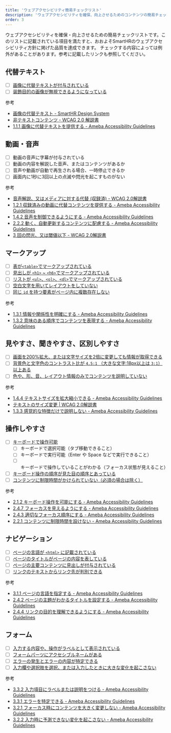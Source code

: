 ```yaml
---
title: 'ウェブアクセシビリティ簡易チェックリスト'
description: 'ウェブアクセシビリティを確保、向上させるためのコンテンツの簡易チェックリストです。このリストに記載されている項目を満たすことで、おおよそSmartHRのウェブアクセシビリティ方針に掲げた品質はクリア可能です。'
order: 3
---
```


ウェブアクセシビリティを確保・向上させるための簡易チェックリストです。このリストに記載されている項目を満たすと、おおよそSmartHRのウェブアクセシビリティ方針に掲げた品質を達成できます。
チェックする内容によっては例外があることがあります。参考に記載したリンクも参照してください。

## 代替テキスト

- [ ] [画像に代替テキストが付与されている](./alternative-text/)
- [ ] [装飾目的の画像が無視できるようになっている](./decorative-image/)

参考

- [画像の代替テキスト - SmartHR Design System](../alternative-text/)
- [非テキストコンテンツ - WCAG 2.0 解説書](https://waic.jp/docs/UNDERSTANDING-WCAG20/text-equiv-all.html)
- [1.1.1 画像に代替テキストを提供する - Ameba Accessibility Guidelines](https://a11y-guidelines.ameba.design/1/1/1/)

## 動画・音声

- [ ] 動画の音声に字幕が付与されている
- [ ] 動画の内容を解説した音声、またはコンテンツがあるか
- [ ] 音声や動画が自動で再生される場合、一時停止できるか
- [ ] 画面内に1秒に3回以上の点滅や閃光を起こすものがない

参考

- [音声解説、又はメディアに対する代替 (収録済) - WCAG 2.0解説書](https://waic.jp/docs/UNDERSTANDING-WCAG20/media-equiv-audio-desc.html)
- [1.2.1 収録済みの動画に代替コンテンツを提供する - Ameba Accessibility Guidelines](https://a11y-guidelines.ameba.design/1/2/1/)
- [1.4.2 音声を制御できるようにする - Ameba Accessibility Guidelines](https://a11y-guidelines.ameba.design/1/4/2/)
- [2.2.2 動く、自動更新するコンテンツに配慮する - Ameba Accessibility Guidelines](https://a11y-guidelines.ameba.design/2/2/2/)
- [3 回の閃光、又は閾値以下 - WCAG 2.0解説書](https://waic.jp/docs/UNDERSTANDING-WCAG20/seizure-does-not-violate.html)

## マークアップ

- [ ] [表が`<table>`でマークアップされている](./markup-table/)
- [ ] [見出しが `<h1>` ~ `<h6>`でマークアップされている](./markup-heading/)
- [ ] [リストが `<ul>`、`<ol>`、`<dl>`でマークアップされている](./markup-list/)
- [ ] [空白文字を用いてレイアウトをしていない](./markup-using-white-space/)
- [ ] [同じ `id` を持つ要素がページ内に複数存在しない](./markup-table/)

参考

- [1.3.1 情報や関係性を明確にする - Ameba Accessibility Guidelines](https://a11y-guidelines.ameba.design/1/3/1/)
- [1.3.2 意味のある順序でコンテンツを表現する - Ameba Accessibility Guidelines](https://a11y-guidelines.ameba.design/1/3/2/)

## 見やすさ、聞きやすさ、区別しやすさ

- [ ] [画面を200%拡大、または文字サイズを2倍に変更しても情報が取得できる](./browser-zoom/)
- [ ] [背景色と文字色のコントラスト比が `4.5:1` （大きな文字:18px以上は `3:1`）以上ある](./contrast/)
- [ ] [色や、形、音、レイアウト情報のみでコンテンツを説明していない](./sensory-characteristics/)

参考

- [1.4.4 テキストサイズを拡大縮小できる - Ameba Accessibility Guidelines](https://a11y-guidelines.ameba.design/1/4/4/)
- [テキストのサイズ変更 | WCAG 2.0解説書](https://waic.jp/docs/UNDERSTANDING-WCAG20/visual-audio-contrast-scale.html)
- [1.3.3 感覚的な特徴だけで説明しない - Ameba Accessibility Guidelines](https://a11y-guidelines.ameba.design/1/3/3/)

## 操作しやすさ

- [ ] [キーボードで操作可能](./keyboard/)
  - [ ] キーボードで選択可能（タブ移動できること）
  - [ ] キーボードで実行可能（Enter や Space などで実行できること）
  - [ ] キーボードで操作していることがわかる（フォーカス状態が見えること）
- [ ] [キーボード操作の順序が見た目の順序とあっている](./focus-order/)
- [ ] [コンテンツに制限時間がかけられていない（必須の場合は除く）](./timing-adjustable/)

参考

- [2.1.2 キーボード操作を可能にする - Ameba Accessibility Guidelines](https://a11y-guidelines.ameba.design/2/1/2/)
- [2.4.7 フォーカスを見えるようにする - Ameba Accessibility Guidelines](https://a11y-guidelines.ameba.design/2/4/7/)
- [2.4.3 適切なフォーカス順序にする - Ameba Accessibility Guidelines](https://a11y-guidelines.ameba.design/2/4/3/)
- [2.2.1 コンテンツに制限時間を設けない - Ameba Accessibility Guidelines](https://a11y-guidelines.ameba.design/2/2/1/)

## ナビゲーション

- [ ] [ページの言語が `<html>` に記載されている](./lang/)
- [ ] [ページのタイトルがページの内容を表している](./title/)
- [ ] [ページの主要コンテンツに見出しが付与されている](./heading/)
- [ ] [リンクのテキストからリンク先が判別できる](./link-text/)

参考

- [3.1.1 ページの言語を指定する - Ameba Accessibility Guidelines](https://a11y-guidelines.ameba.design/3/1/1/)
- [2.4.2 ページの主題がわかるタイトルを設定する - Ameba Accessibility Guidelines](https://a11y-guidelines.ameba.design/2/4/2/)
- [2.4.4 リンクの目的を理解できるようにする - Ameba Accessibility Guidelines](https://a11y-guidelines.ameba.design/2/4/4/)

## フォーム

- [ ] [入力する内容や、操作がラベルとして表示されている](./label/)
- [ ] [フォームパーツにアクセシブルネームがある](./accessible-name/)
- [ ] [エラーの発生とエラーの内容が特定できる](./error/)
- [ ] [入力欄や選択肢を選択、または入力したときに大きな変化を起こさない](./consistent-behavior/)

参考

- [3.3.2 入力項目にラベルまたは説明をつける - Ameba Accessibility Guidelines](https://a11y-guidelines.ameba.design/3/3/2/)
- [3.3.1 エラーを特定できる - Ameba Accessibility Guidelines](https://a11y-guidelines.ameba.design/3/3/1/)
- [3.2.1 フォーカス時にコンテンツを大きく変更しない - Ameba Accessibility Guidelines](https://a11y-guidelines.ameba.design/3/2/1/)
- [3.2.2 入力時に予測できない変化を起こさない - Ameba Accessibility Guidelines](https://a11y-guidelines.ameba.design/3/2/2/)
